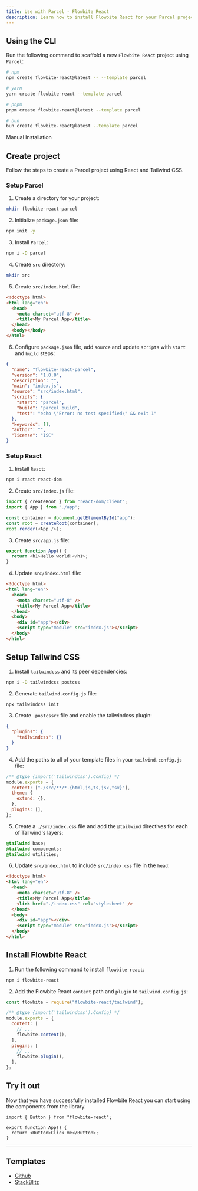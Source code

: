 ---
title: Use with Parcel - Flowbite React
description: Learn how to install Flowbite React for your Parcel project and start developing modern web applications with interactive components
---

## Using the CLI

Run the following command to scaffold a new `Flowbite React` project using `Parcel`:

```bash
# npm
npm create flowbite-react@latest -- --template parcel

# yarn
yarn create flowbite-react --template parcel

# pnpm
pnpm create flowbite-react@latest --template parcel

# bun
bun create flowbite-react@latest --template parcel
```

<TextDivider>Manual Installation</TextDivider>

## Create project

Follow the steps to create a Parcel project using React and Tailwind CSS.

### Setup Parcel

1. Create a directory for your project:

```bash
mkdir flowbite-react-parcel
```

2. Initialize `package.json` file:

```bash
npm init -y
```

3. Install `Parcel`:

```bash
npm i -D parcel
```

4. Create `src` directory:

```bash
mkdir src
```

5. Create `src/index.html` file:

```html
<!doctype html>
<html lang="en">
  <head>
    <meta charset="utf-8" />
    <title>My Parcel App</title>
  </head>
  <body></body>
</html>
```

6. Configure `package.json` file, add `source` and update `scripts` with `start` and `build` steps:

```json {6,8-9}
{
  "name": "flowbite-react-parcel",
  "version": "1.0.0",
  "description": "",
  "main": "index.js",
  "source": "src/index.html",
  "scripts": {
    "start": "parcel",
    "build": "parcel build",
    "test": "echo \"Error: no test specified\" && exit 1"
  },
  "keywords": [],
  "author": "",
  "license": "ISC"
}
```

### Setup React

1. Install `React`:

```bash
npm i react react-dom
```

2. Create `src/index.js` file:

```js
import { createRoot } from "react-dom/client";
import { App } from "./app";

const container = document.getElementById("app");
const root = createRoot(container);
root.render(<App />);
```

3. Create `src/app.js` file:

```js
export function App() {
  return <h1>Hello world!</h1>;
}
```

4. Update `src/index.html` file:

```html {8,9}
<!doctype html>
<html lang="en">
  <head>
    <meta charset="utf-8" />
    <title>My Parcel App</title>
  </head>
  <body>
    <div id="app"></div>
    <script type="module" src="index.js"></script>
  </body>
</html>
```

## Setup Tailwind CSS

1. Install `tailwindcss` and its peer dependencies:

```bash
npm i -D tailwindcss postcss
```

2. Generate `tailwind.config.js` file:

```bash
npx tailwindcss init
```

3. Create `.postcssrc` file and enable the tailwindcss plugin:

```json
{
  "plugins": {
    "tailwindcss": {}
  }
}
```

4. Add the paths to all of your template files in your `tailwind.config.js` file:

```js {3}
/** @type {import('tailwindcss').Config} */
module.exports = {
  content: ["./src/**/*.{html,js,ts,jsx,tsx}"],
  theme: {
    extend: {},
  },
  plugins: [],
};
```

5. Create a `./src/index.css` file and add the `@tailwind` directives for each of Tailwind's layers:

```css
@tailwind base;
@tailwind components;
@tailwind utilities;
```

6. Update `src/index.html` to include `src/index.css` file in the `head`:

```html {6}
<!doctype html>
<html lang="en">
  <head>
    <meta charset="utf-8" />
    <title>My Parcel App</title>
    <link href="./index.css" rel="stylesheet" />
  </head>
  <body>
    <div id="app"></div>
    <script type="module" src="index.js"></script>
  </body>
</html>
```

## Install Flowbite React

1. Run the following command to install `flowbite-react`:

```bash
npm i flowbite-react
```

2. Add the Flowbite React `content` path and `plugin` to `tailwind.config.js`:

```js {1,7,11}
const flowbite = require("flowbite-react/tailwind");

/** @type {import('tailwindcss').Config} */
module.exports = {
  content: [
    // ...
    flowbite.content(),
  ],
  plugins: [
    // ...
    flowbite.plugin(),
  ],
};
```

## Try it out

Now that you have successfully installed Flowbite React you can start using the components from the library.

```tsx
import { Button } from "flowbite-react";

export function App() {
  return <Button>Click me</Button>;
}
```

<hr />

## Templates

- [Github](https://github.com/themesberg/flowbite-react-template-parcel)
- [StackBlitz](https://stackblitz.com/edit/flowbite-react-template-parcel)
